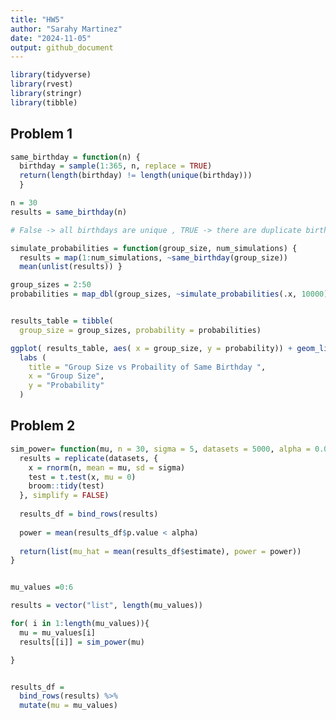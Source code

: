 ```yaml
---
title: "HW5"
author: "Sarahy Martinez"
date: "2024-11-05"
output: github_document
---
```


```r
library(tidyverse)
library(rvest)
library(stringr)
library(tibble)

```


## Problem 1 

```r

same_birthday = function(n) { 
  birthday = sample(1:365, n, replace = TRUE)
  return(length(birthday) != length(unique(birthday))) 
  }

n = 30 
results = same_birthday(n) 

# False -> all birthdays are unique , TRUE -> there are duplicate birthdays 

```

```r

simulate_probabilities = function(group_size, num_simulations) {
  results = map(1:num_simulations, ~same_birthday(group_size))
  mean(unlist(results)) }

group_sizes = 2:50 
probabilities = map_dbl(group_sizes, ~simulate_probabilities(.x, 10000))


results_table = tibble(
  group_size = group_sizes, probability = probabilities)

```

```r

ggplot( results_table, aes( x = group_size, y = probability)) + geom_line() + geom_point()+
  labs (
    title = "Group Size vs Probaility of Same Birthday ",
    x = "Group Size",
    y = "Probability"
  )

```


## Problem 2

```r

sim_power= function(mu, n = 30, sigma = 5, datasets = 5000, alpha = 0.05) {
  results = replicate(datasets, {
    x = rnorm(n, mean = mu, sd = sigma)
    test = t.test(x, mu = 0)
    broom::tidy(test)
  }, simplify = FALSE)
  
  results_df = bind_rows(results)
  
  power = mean(results_df$p.value < alpha)
  
  return(list(mu_hat = mean(results_df$estimate), power = power))
}


mu_values =0:6

results = vector("list", length(mu_values))

for( i in 1:length(mu_values)){
  mu = mu_values[i]
  results[[i]] = sim_power(mu)

}


results_df =
  bind_rows(results) %>% 
  mutate(mu = mu_values)
  

```































